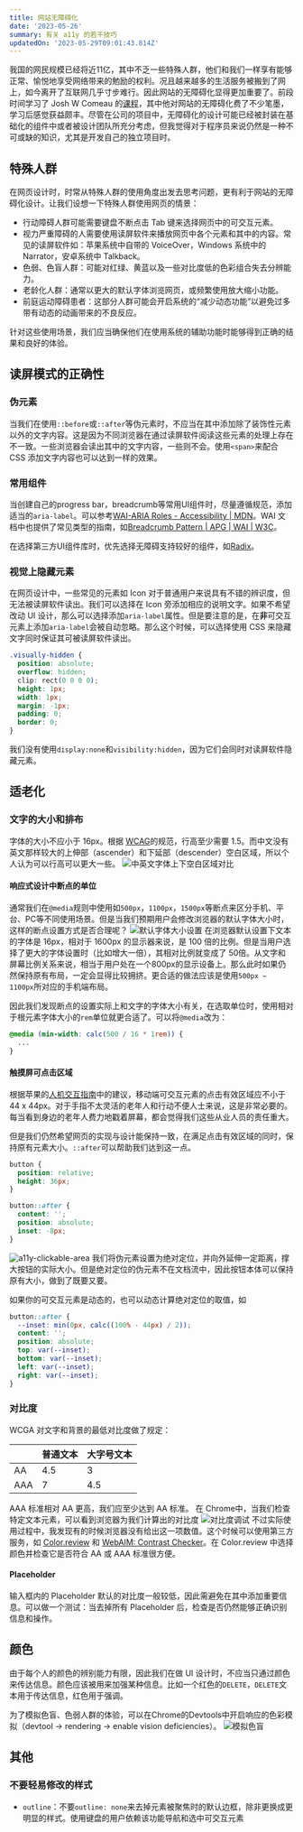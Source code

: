 ```yaml
---
title: 网站无障碍化
date: '2023-05-26'
summary: 有关 a11y 的若干技巧
updatedOn: '2023-05-29T09:01:43.814Z'
---
```



我国的网民规模已经将近11亿，其中不乏一些特殊人群，他们和我们一样享有能够正常、愉悦地享受网络带来的勉励的权利。况且越来越多的生活服务被搬到了网上，如今离开了互联网几乎寸步难行。因此网站的无障碍化显得更加重要了。前段时间学习了 Josh W Comeau 的[课程](https://css-for-js.dev/)，其中他对网站的无障碍化费了不少笔墨，学习后感觉获益颇丰。尽管在公司的项目中，无障碍化的设计可能已经被封装在基础化的组件中或者被设计团队所充分考虑，但我觉得对于程序员来说仍然是一种不可或缺的知识，尤其是开发自己的独立项目时。

## 特殊人群

在网页设计时，时常从特殊人群的使用角度出发去思考问题，更有利于网站的无障碍化设计。让我们设想一下特殊人群使用网页的情景：
- 行动障碍人群可能需要键盘不断点击 Tab 键来选择网页中的可交互元素。
- 视力严重障碍的人需要使用读屏软件来播放网页中各个元素和其中的内容。常见的读屏软件如：苹果系统中自带的 VoiceOver，Windows 系统中的 Narrator，安卓系统中 Talkback。
- 色弱、色盲人群：可能对红绿、黄蓝以及一些对比度低的色彩组合失去分辨能力。
- 老龄化人群：通常以更大的默认字体浏览网页，或频繁使用放大缩小功能。
- 前庭运动障碍患者：这部分人群可能会开启系统的“减少动态功能”以避免过多带有动态的动画带来的不良反应。

针对这些使用场景，我们应当确保他们在使用系统的辅助功能时能够得到正确的结果和良好的体验。

## 读屏模式的正确性

### 伪元素
当我们在使用`::before`或`::after`等伪元素时，不应当在其中添加除了装饰性元素以外的文字内容。这是因为不同浏览器在通过读屏软件阅读这些元素的处理上存在不一致。一些浏览器会读出其中的文字内容，一些则不会。使用`<span>`来配合 CSS 添加文字内容也可以达到一样的效果。

### 常用组件
当创建自己的progress bar，breadcrumb等常用UI组件时，尽量遵循规范，添加适当的`aria-label`。可以参考[WAI-ARIA Roles - Accessibility | MDN](https://developer.mozilla.org/en-US/docs/Web/Accessibility/ARIA/Roles)。WAI 文档中也提供了常见类型的指南，如[Breadcrumb Pattern | APG | WAI | W3C](https://www.w3.org/WAI/ARIA/apg/patterns/breadcrumb/)。

在选择第三方UI组件库时，优先选择无障碍支持较好的组件，如[Radix](https://www.radix-ui.com/)。

### 视觉上隐藏元素

在网页设计中，一些常见的元素如 Icon 对于普通用户来说具有不错的辨识度，但无法被读屏软件读出。我们可以选择在 Icon 旁添加相应的说明文字。如果不希望改动 UI 设计，那么可以选择添加`aria-label`属性。但是要注意的是，在**非**可交互元素上添加`aria-label`会被自动忽略。那么这个时候，可以选择使用 CSS 来隐藏文字同时保证其可被读屏软件读出。
```css
.visually-hidden {
  position: absolute;
  overflow: hidden;
  clip: rect(0 0 0 0);
  height: 1px;
  width: 1px;
  margin: -1px;
  padding: 0;
  border: 0;
}
```
我们没有使用`display:none`和`visibility:hidden`，因为它们会同时对读屏软件隐藏元素。

## 适老化

### 文字的大小和排布

字体的大小不应小于 16px。根据 [WCAG](https://www.w3.org/WAI/WCAG21/Understanding/text-spacing.html)的规范，行高至少需要 1.5。而中文没有英文那样较大的上伸部（ascender）和下延部（descender）空白区域，所以个人认为可以行高可以更大一些。
![中英文字体上下空白区域对比](/blog-images/a11y-text.png)

#### 响应式设计中断点的单位

通常我们在`@media`规则中使用如`500px`，`1100px`，`1500px`等断点来区分手机、平台、PC等不同使用场景。但是当我们预期用户会修改浏览器的默认字体大小时，这样的断点设置方式是否合理呢？
![默认字体大小设置](/blog-images/default-font-size-setting.png)
在浏览器默认设置下文本的字体是 16px，相对于 1600px 的显示器来说，是 100 倍的比例。但是当用户选择了更大的字体设置时（比如增大一倍），其相对比例就变成了 50倍。从文字和屏幕比例关系来说，相当于用户处在一个800px的显示设备上。那么此时如果仍然保持原有布局，一定会显得比较拥挤。更合适的做法应该是使用`500px ~ 1100px`所对应的手机端布局。

因此我们发现断点的设置实际上和文字的字体大小有关，在选取单位时，使用相对于根元素字体大小的`rem`单位就更合适了。可以将`@media`改为：
```css
@media (min-width: calc(500 / 16 * 1rem)) {
  ...
}
```

#### 触摸屏可点击区域
根据苹果的[人机交互指南](https://developer.apple.com/design/human-interface-guidelines/accessibility#Buttons-and-controls)中的建议，移动端可交互元素的点击有效区域应不小于 44 x 44px。对于手指不太灵活的老年人和行动不便人士来说，这是非常必要的。每当看到身边的老年人费力地戳着屏幕，都会觉得我们这些从业人员的责任重大。

但是我们仍然希望网页的实现与设计能保持一致，在满足点击有效区域的同时，保持原有元素大小。`::after`可以帮助我们达到这一点。
```css
button {
  position: relative;
  height: 36px;
}

button::after {
  content: '';
  position: absolute;
  inset: -8px;
}
```
![a11y-clickable-area](/blog-images/a11y-clickable-area.png)
我们将伪元素设置为绝对定位，并向外延伸一定距离，撑大按钮的实际大小。但是绝对定位的伪元素不在文档流中，因此按钮本体可以保持原有大小，做到了既要又要。

如果你的可交互元素是动态的，也可以动态计算绝对定位的取值，如
```css
button::after {
  --inset: min(0px, calc((100% - 44px) / 2));
  content: '';
  position: absolute;
  top: var(--inset);
  bottom: var(--inset);
  left: var(--inset);
  right: var(--inset);
}
```

### 对比度

WCGA 对文字和背景的最低对比度做了规定：

|  | 普通文本 | 大字号文本 |
| ---- | ---- | ----------- |
| AA | 4.5 | 3 |
| AAA | 7 | 4.5 |

AAA 标准相对 AA 更高，我们应至少达到 AA 标准。
在 Chrome中，当我们检查特定文本元素，可以看到浏览器为我们计算出的对比度
![对比度调试](/blog-images/a11y-contrast.png)
不过实际使用过程中，我发现有的时候浏览器没有给出这一项数值。这个时候可以使用第三方服务，如 [Color.review](https://color.review/) 和 [WebAIM: Contrast Checker](https://webaim.org/resources/contrastchecker/)。在 Color.review 中选择颜色并检查它是否符合 AA 或 AAA 标准很方便。

#### Placeholder

输入框内的 Placeholder 默认的对比度一般较低，因此需避免在其中添加重要信息。可以做一个测试：当去掉所有 Placeholder 后，检查是否仍然能够正确识别信息和操作。

## 颜色

由于每个人的颜色的辨别能力有限，因此我们在做 UI 设计时，不应当只通过颜色来传达信息。颜色应该被用来加强某种信息。比如一个红色的`DELETE`，`DELETE`文本用于传达信息，红色用于强调。

为了模拟色盲、色弱人群的体验，可以在Chrome的Devtools中开启响应的色彩模拟（devtool -> rendering -> enable vision deficiencies）。
![模拟色盲](/blog-images/vision-deficiencies-emulation.png)

## 其他

### 不要轻易修改的样式
- `outline`：不要`outline: none`来去掉元素被聚焦时的默认边框，除非更换成更明显的样式。使用键盘的用户依赖该功能导航和选中可交互元素


